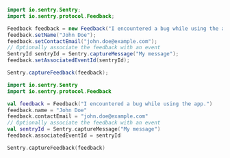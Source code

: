 ```java
import io.sentry.Sentry;
import io.sentry.protocol.Feedback;

Feedback feedback = new Feedback("I encountered a bug while using the app.");
feedback.setName("John Doe");
feedback.setContactEmail("john.doe@example.com");
// Optionally associate the feedback with an event
SentryId sentryId = Sentry.captureMessage("My message");
feedback.setAssociatedEventId(sentryId);

Sentry.captureFeedback(feedback);
```
```kotlin {tabTitle:Kotlin}
import io.sentry.Sentry
import io.sentry.protocol.Feedback

val feedback = Feedback("I encountered a bug while using the app.")
feedback.name = "John Doe"
feedback.contactEmail = "john.doe@example.com"
// Optionally associate the feedback with an event
val sentryId = Sentry.captureMessage("My message")
feedback.associatedEventId = sentryId

Sentry.captureFeedback(feedback)
```
